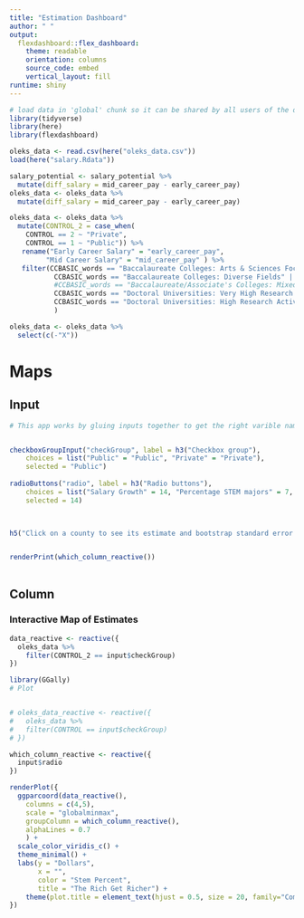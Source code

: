 ```yaml
---
title: "Estimation Dashboard"
author: " " 
output: 
  flexdashboard::flex_dashboard:
    theme: readable 
    orientation: columns
    source_code: embed
    vertical_layout: fill 
runtime: shiny
---
```


```r
# load data in 'global' chunk so it can be shared by all users of the dashboard
library(tidyverse)
library(here)
library(flexdashboard)
```



```r
oleks_data <- read.csv(here("oleks_data.csv"))
load(here("salary.Rdata"))

salary_potential <- salary_potential %>%
  mutate(diff_salary = mid_career_pay - early_career_pay)
oleks_data <- oleks_data %>%
  mutate(diff_salary = mid_career_pay - early_career_pay)

oleks_data <- oleks_data %>%
  mutate(CONTROL_2 = case_when(
    CONTROL == 2 ~ "Private",
    CONTROL == 1 ~ "Public")) %>%
   rename("Early Career Salary" = "early_career_pay", 
         "Mid Career Salary" = "mid_career_pay" ) %>%
   filter(CCBASIC_words == "Baccalaureate Colleges: Arts & Sciences Focus" |
           CCBASIC_words == "Baccalaureate Colleges: Diverse Fields" |
           #CCBASIC_words == "Baccalaureate/Associate's Colleges: Mixed Baccalaureate/Associate's" |
           CCBASIC_words == "Doctoral Universities: Very High Research Activity" |
           CCBASIC_words == "Doctoral Universities: High Research Activity"
           )

oleks_data <- oleks_data %>%
  select(c(-"X"))
```




Maps
=====================================  


Input {.sidebar}
--------------------------------------------------------


```r
# This app works by gluing inputs together to get the right varible names


checkboxGroupInput("checkGroup", label = h3("Checkbox group"), 
    choices = list("Public" = "Public", "Private" = "Private"),
    selected = "Public")
                                
radioButtons("radio", label = h3("Radio buttons"),
    choices = list("Salary Growth" = 14, "Percentage STEM majors" = 7, "Percentage who feel like they are making the world better" = 6), 
    selected = 14)
                


h5("Click on a county to see its estimate and bootstrap standard error.") 


renderPrint(which_column_reactive())
                                
```


Column{.tabset}
-----------------------------------------------------------------------
### Interactive Map of Estimates 
```r
  
data_reactive <- reactive({
  oleks_data %>%
    filter(CONTROL_2 == input$checkGroup)
})

library(GGally)
# Plot


# oleks_data_reactive <- reactive({
#   oleks_data %>%
#   filter(CONTROL == input$checkGroup) 
# })

which_column_reactive <- reactive({
  input$radio
})

renderPlot({
  ggparcoord(data_reactive(),
    columns = c(4,5),
    scale = "globalminmax", 
    groupColumn = which_column_reactive(), 
    alphaLines = 0.7
    ) + 
  scale_color_viridis_c() + 
  theme_minimal() + 
  labs(y = "Dollars", 
       x = "", 
       color = "Stem Percent",
       title = "The Rich Get Richer") + 
    theme(plot.title = element_text(hjust = 0.5, size = 20, family="Comic Sans MS"), axis.title.y = element_text(family="Comic Sans MS"), legend.title = element_text(family="Comic Sans MS"))
})


```
